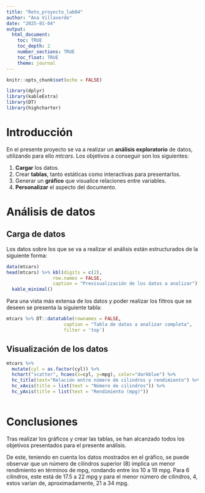 ```yaml
---
title: "Reto_proyecto_lab04"
author: "Ana Villaverde"
date: "2025-01-04"
output: 
  html_document:
    toc: TRUE
    toc_depth: 2
    number_sections: TRUE
    toc_float: TRUE
    theme: journal
---
```


```r
knitr::opts_chunk$set(echo = FALSE)

library(dplyr)
library(kableExtra)
library(DT)
library(highcharter)
```

# Introducción
En el presente proyecto se va a realizar un **análisis exploratorio** de datos, utilizando para ello *mtcars*. 
Los objetivos a conseguir son los siguientes:

  1. **Cargar** los datos.
  2. Crear  **tablas**, tanto estáticas como interactivas para presentarlos.
  3. Generar un **gráfico** que visualice relaciones entre variables.
  4. **Personalizar** el aspecto del documento.

# Análisis de datos

## Carga de datos
Los datos sobre los que se va a realizar el análisis están estructurados de la siguiente forma:
```r
data(mtcars)
head(mtcars) %>% kbl(digits = c(2),
                 row.names = FALSE,
                 caption = "Previsualización de los datos a analizar") %>% 
  kable_minimal()
```

Para una vista más extensa de los datos y poder realizar los filtros que se deseen se presenta la siguiente tabla:
```r
mtcars %>% DT::datatable(rownames = FALSE,
                     caption = "Tabla de datos a analizar completa",
                     filter = 'top')
```

## Visualización de los datos

```r
mtcars %>% 
  mutate(cyl = as.factor(cyl)) %>% 
  hchart("scatter", hcaes(x=cyl, y=mpg), color="darkblue") %>% 
  hc_title(text="Relación entre número de cilindros y rendimiento") %>%
  hc_xAxis(title = list(text = "Número de cilindros")) %>%
  hc_yAxis(title = list(text = "Rendimiento (mpg)")) 
    
```

# Conclusiones
Tras realizar los gráficos y crear las tablas, se han alcanzado todos los objetivos presentados para el presente análisis.

De este, teniendo en cuenta los datos mostrados en el gráfico, se puede observar que un número de cilindros superior (8) implica un menor rendimiento en términos de mpg, rondando entre los 10 a 19 mpg. Para 6 cilindros, este está de 17.5 a 22 mpg y para el menor número de cilindros, 4, estos varían de, aproximadamente, 21 a 34 mpg.
